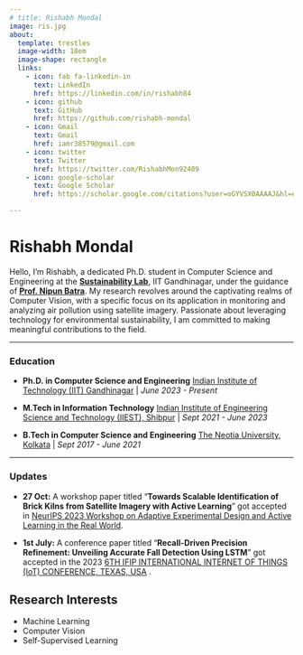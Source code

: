 ```yaml
---
# title: Rishabh Mondal
image: ris.jpg
about:
  template: trestles
  image-width: 18em
  image-shape: rectangle
  links:
    - icon: fab fa-linkedin-in
      text: LinkedIn
      href: https://linkedin.com/in/rishabh84
    - icon: github
      text: GitHub
      href: https://github.com/rishabh-mondal
    - icon: Gmail
      text: Gmail
      href: iamr38579@gmail.com
    - icon: twitter
      text: Twitter
      href: https://twitter.com/RishabhMon92409
    - icon: google-scholar
      text: Google Scholar
      href: https://scholar.google.com/citations?user=oGYVSX0AAAAJ&hl=en&oi=ao

---
```


:::{#hero-heading}
# **Rishabh Mondal**
Hello, I'm Rishabh, a dedicated Ph.D. student in Computer Science and Engineering at the [**Sustainability Lab**](https://nipunbatra.github.io/lab/), IIT Gandhinagar, under the guidance of [**Prof. Nipun Batra**](https://nipunbatra.github.io). My research revolves around the captivating realms of Computer Vision, with a specific focus on its application in monitoring and analyzing air pollution using satellite imagery. Passionate about leveraging technology for environmental sustainability, I am committed to making meaningful contributions to the field.
:::
---

### Education
- **Ph.D. in Computer Science and Engineering**
  [Indian Institute of Technology (IIT) Gandhinagar](https://www.iitgn.ac.in/)  |  *June 2023 - Present*

- **M.Tech in Information Technology**
  [Indian Institute of Engineering Science and Technology (IIEST), Shibpur](https://www.iiests.ac.in/)  |  *Sept 2021 - June 2023*

- **B.Tech in Computer Science and Engineering**
  [The Neotia University, Kolkata](https://www.tnu.in/) | *Sept 2017 - June 2021*

---
### Updates
- **27 Oct:** A workshop paper titled "**Towards Scalable Identification of Brick Kilns from Satellite Imagery with Active Learning**" got accepted in [NeurIPS 2023 Workshop on Adaptive Experimental Design and Active Learning in the Real World](https://realworldml.github.io/neurips2023/).  

- **1st July:** A conference paper titled "**Recall-Driven Precision Refinement: Unveiling Accurate Fall Detection Using LSTM**" got accepted in the 2023 [6TH IFIP INTERNATIONAL INTERNET OF THINGS (IoT) CONFERENCE, TEXAS, USA](https://link.springer.com/chapter/10.1007/978-3-031-45882-8_6) .


## Research Interests
- Machine Learning
- Computer Vision
- Self-Supervised Learning
